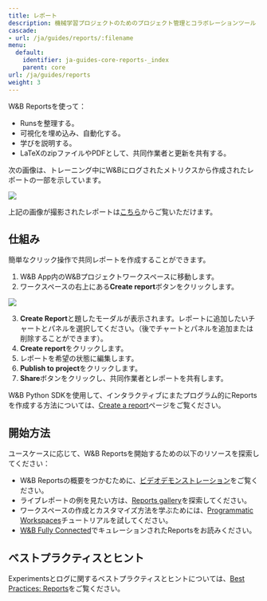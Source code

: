 ---
title: レポート
description: 機械学習プロジェクトのためのプロジェクト管理とコラボレーションツール
cascade:
- url: /ja/guides/reports/:filename
menu:
  default:
    identifier: ja-guides-core-reports-_index
    parent: core
url: /ja/guides/reports
weight: 3
---

<CardGroup cols={2}>
<Card title="Try in Colab" href="https://colab.research.google.com/github/wandb/examples/blob/master/colabs/intro/Report_API_Quickstart.ipynb" icon="python"/>
<Card title="Try in W&B" href="https://wandb.ai/stacey/deep-drive/reports/The-View-from-the-Driver-s-Seat--Vmlldzo1MTg5NQ?utm_source=fully_connected&utm_medium=blog&utm_campaign=view+from+the+drivers+seat" icon="sliders-up"/>
</CardGroup>

W&B Reportsを使って：
- Runsを整理する。
- 可視化を埋め込み、自動化する。
- 学びを説明する。
- LaTeXのzipファイルやPDFとして、共同作業者と更新を共有する。



次の画像は、トレーニング中にW&Bにログされたメトリクスから作成されたレポートの一部を示しています。

<Frame>
    <img src="/images/reports/safe-lite-benchmark-with-comments.png" max-width="90%"  />
</Frame>

上記の画像が撮影されたレポートは[こちら](https://wandb.ai/stacey/saferlife/reports/SafeLife-Benchmark-Experiments--Vmlldzo0NjE4MzM)からご覧いただけます。

## 仕組み

簡単なクリック操作で共同レポートを作成することができます。

1. W&B App内のW&Bプロジェクトワークスペースに移動します。
2. ワークスペースの右上にある**Create report**ボタンをクリックします。

<Frame>
    <img src="/images/reports/create_a_report_button.png" max-width="90%"  />
</Frame>

3. **Create Report**と題したモーダルが表示されます。レポートに追加したいチャートとパネルを選択してください。（後でチャートとパネルを追加または削除することができます）。
4. **Create report**をクリックします。
5. レポートを希望の状態に編集します。
6. **Publish to project**をクリックします。
7. **Share**ボタンをクリックし、共同作業者とレポートを共有します。

W&B Python SDKを使用して、インタラクティブにまたプログラム的にReportsを作成する方法については、[Create a report](/ja/./create-a-report)ページをご覧ください。

## 開始方法

ユースケースに応じて、W&B Reportsを開始するための以下のリソースを探索してください：

* W&B Reportsの概要をつかむために、[ビデオデモンストレーション](https://www.youtube.com/watch?v=2xeJIv_K_eI)をご覧ください。
* ライブレポートの例を見たい方は、[Reports gallery](/ja/./reports-gallery)を探索してください。
* ワークスペースの作成とカスタマイズ方法を学ぶためには、[Programmatic Workspaces](/ja/tutorials/workspaces)チュートリアルを試してください。
* [W&B Fully Connected](http://wandb.me/fc)でキュレーションされたReportsをお読みください。

## ベストプラクティスとヒント

Experimentsとログに関するベストプラクティスとヒントについては、[Best Practices: Reports](https://wandb.ai/wandb/pytorch-lightning-e2e/reports/W-B-Best-Practices-Guide--VmlldzozNTU1ODY1#reports)をご覧ください。